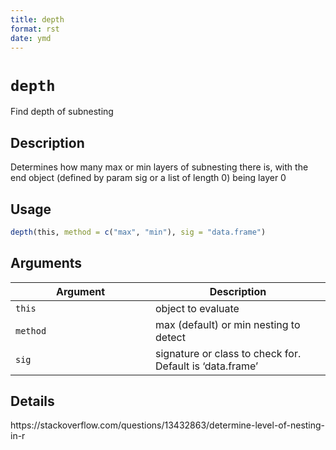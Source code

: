 ```yaml
--- 
title: depth 
format: rst 
date: ymd 
--- 
```

# `depth`

Find depth of subnesting


## Description

Determines how many max or min layers of subnesting there is, with the end
 object (defined by param sig or a list of length 0) being layer 0


## Usage

```r
depth(this, method = c("max", "min"), sig = "data.frame")
```


## Arguments

Argument      |Description
------------- |----------------
`this`     |     object to evaluate
`method`     |     max (default) or min nesting to detect
`sig`     |     signature or class to check for. Default is 'data.frame'


## Details

https://stackoverflow.com/questions/13432863/determine-level-of-nesting-in-r


